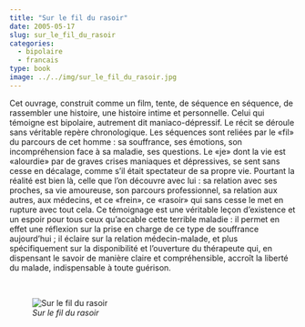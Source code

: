```yaml
---
title: "Sur le fil du rasoir"
date: 2005-05-17
slug: sur_le_fil_du_rasoir
categories:
  - bipolaire
  - francais
type: book
image: ../../img/sur_le_fil_du_rasoir.jpg
---
```


Cet ouvrage, construit comme un film, tente, de séquence en séquence, de rassembler une histoire, une histoire intime et personnelle.
Celui qui témoigne est bipolaire, autrement dit maniaco-dépressif.
Le récit se déroule sans véritable repère chronologique.
Les séquences sont reliées par le «fil» du parcours de cet homme : sa souffrance, ses émotions, son incompréhension face à sa maladie, ses questions.
Le «je» dont la vie est «alourdie» par de graves crises maniaques et dépressives, se sent sans cesse en décalage, comme s'il était spectateur de sa propre vie.
Pourtant la réalité est bien là, celle que l'on découvre avec lui : sa relation avec ses proches, sa vie amoureuse, son parcours professionnel, sa relation aux autres, aux médecins, et ce «frein», ce «rasoir» qui sans cesse le met en rupture avec tout cela.
Ce témoignage est une véritable leçon d'existence et un espoir pour tous ceux qu'accable cette terrible maladie : il permet en effet une réflexion sur la prise en charge de ce type de souffrance aujourd'hui ; il éclaire sur la relation médecin-malade, et plus spécifiquement sur la disponibilité et l'ouverture du thérapeute qui, en dispensant le savoir de manière claire et compréhensible, accroît la liberté du malade, indispensable à toute guérison.

<br>

![_Sur le fil du rasoir_](../../img/sur_le_fil_du_rasoir.jpg)
